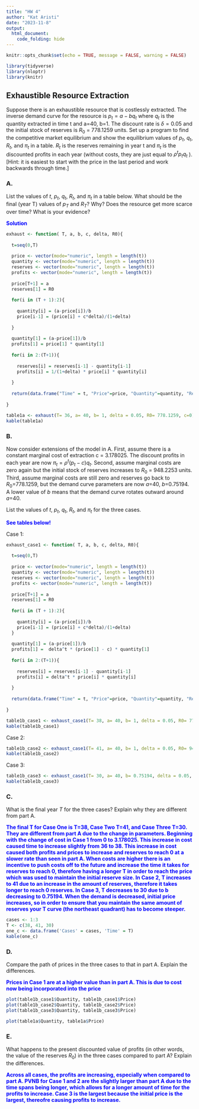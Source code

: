 ```yaml
---
title: "HW 4"
author: "Kat Aristi"
date: "2023-11-8"
output:
  html_document:
    code_folding: hide
---
```


```r
knitr::opts_chunk$set(echo = TRUE, message = FALSE, warning = FALSE)
```

```r
library(tidyverse)
library(nloptr)
library(knitr)
```


## Exhaustible Resource Extraction {.tabset}


Suppose there is an exhaustible resource that is costlessly extracted.  The inverse demand curve for the resource is  $p_t=a-bq_t$ where $q_t$ is the quantity extracted in time t and a=40, b=1.  The discount rate is $\delta=0.05$  and the initial stock of reserves is $R_0$ = 778.1259 units.  Set up a program to find the competitive market equilibrium and show the equilibrium values of $p_t$, $q_t$, $R_t$, and  $\pi_t$ in a table.  $R_t$ is the reserves remaining in year t and $\pi_t$ is the discounted profits in each year (without costs, they are just equal to $\rho^tp_tq_t$ ). [Hint: it is easiest to start with the price in the last period and work backwards through time.]

### A. 

List the values of $t$, $p_t$, $q_t$, $R_t$, and  $\pi_t$ in a table below.  What should be the final (year T) values of $p_T$ and $R_T$? Why?  Does the resource get more scarce over time?  What is your evidence?

<span style="color: blue;">**Solution**</span>

```r
exhaust <- function( T, a, b, c, delta, R0){
  
  t=seq(0,T)
  
  price <- vector(mode="numeric", length = length(t))
  quantity <- vector(mode="numeric", length = length(t))
  reserves <- vector(mode="numeric", length = length(t))
  profits <- vector(mode="numeric", length = length(t))
  
  price[T+1] = a
  reserves[1] = R0
  
  for(i in (T + 1):2){
    
    quantity[i] = (a-price[i])/b 
    price[i-1] = (price[i] + c*delta)/(1+delta)
  
  }
    
  quantity[1] = (a-price[1])/b
  profits[1] = price[1] * quantity[1]
  
  for(i in 2:(T+1)){
    
    reserves[i] = reserves[i-1] - quantity[i-1] 
    profits[i] = 1/(1+delta) * price[i] * quantity[i]
    
  }
  
  return(data.frame("Time" = t, "Price"=price, "Quantity"=quantity, "Reserves" = reserves, "Profits" = profits)) 
  
}

table1a <- exhaust(T= 36, a= 40, b= 1, delta = 0.05, R0= 778.1259, c=0)
kable(table1a)
```




### B.

Now consider extensions of the model in A.  First, assume there is a constant marginal cost of extraction c = 3.178025.  The discount profits in each year are now $\pi_t=\rho^t (p_t-c)q_t$.  Second, assume marginal costs are zero again but the initial stock of reserves increases to $R_0$ = 948.2253 units.  Third, assume marginal costs are still zero and reserves go back to $R_0$=778.1259, but the demand curve parameters are now $a$=40, $b$=0.75194.  A lower value of $b$ means that the demand curve rotates outward around $a$=40. 

List the values of $t$, $p_t$, $q_t$, $R_t$, and  $\pi_t$ for the three cases. 


<span style="color: blue;">**See tables below!**</span>

<span style="color: blue;">

</span>

Case 1:
```r
exhaust_case1 <- function( T, a, b, c, delta, R0){
  
  t=seq(0,T)
  
  price <- vector(mode="numeric", length = length(t))
  quantity <- vector(mode="numeric", length = length(t))
  reserves <- vector(mode="numeric", length = length(t))
  profits <- vector(mode="numeric", length = length(t))
  
  price[T+1] = a
  reserves[1] = R0
  
  for(i in (T + 1):2){
    
    quantity[i] = (a-price[i])/b 
    price[i-1] = (price[i] + c*delta)/(1+delta)
  }
    
  quantity[1] = (a-price[1])/b
  profits[1] =  delta^t * (price[1] - c) * quantity[1]
  
  for(i in 2:(T+1)){
    
    reserves[i] = reserves[i-1] - quantity[i-1] 
    profits[i] = delta^t * price[i] * quantity[i]
    
  }
  
  return(data.frame("Time" = t, "Price"=price, "Quantity"=quantity, "Reserves" = reserves, "Profits" = profits)) 
  
}

table1b_case1 <- exhaust_case1(T= 38, a= 40, b= 1, delta = 0.05, R0= 778.1259, c=3.178025)
kable(table1b_case1)
```
Case 2: 
```r
table1b_case2 <- exhaust_case1(T= 41, a= 40, b= 1, delta = 0.05, R0= 948.2253, c=0)
kable(table1b_case2)
```
Case 3: 
```r
table1b_case3 <- exhaust_case1(T= 30, a= 40, b= 0.75194, delta = 0.05, R0= 778.1259, c=0)
kable(table1b_case3)
```


### C.


What is the final year $T$ for the three cases? Explain why they are different from part A.

<span style="color: blue;">**The final T for Case One is T=38, Case Two T=41, and Case Three T=30. They are different from part A due to the change in parameters. Beginning with the change of cost in Case 1 from 0 to 3.178025. This increase in cost caused time to increase slightly from 36 to 38. This increase in cost caused both profits and prices to increase and reserves to reach 0 at a slower rate than seen in part A. When costs are higher there is an incentive to push costs off to the future and increase the time it takes for reserves to reach 0, therefore having a longer T in order to reach the price which was used to maintain the initial reserve size. In Case 2, T increases to 41 due to an increase in the amount of reserves, therefore it takes longer to reach 0 reserves. In Case 3, T decreases to 30 due to b decreasing to 0.75194. When the demand is decreased, initial price increases, so in order to ensure that you maintain the same amount of reserves your T curve (the northeast quadrant) has to become steeper. **</span>


<span style="color: blue;">

</span>

```r
cases <- 1:3
T <- c(38, 41, 30)
one_c <- data.frame('Cases' = cases, 'Time' = T)
kable(one_c)
```

### D. 

Compare the path of prices in the three cases to that in part A. Explain the differences.

<span style="color: blue;">**Prices in Case 1 are at a higher value than in part A. This is due to cost now being incorporated into the price **</span>

<span style="color: blue;">

</span>

```r
plot(table1b_case1$Quantity, table1b_case1$Price)
plot(table1b_case2$Quantity, table1b_case2$Price)
plot(table1b_case3$Quantity, table1b_case3$Price)

plot(table1a$Quantity, table1a$Price)
```


### E.

What happens to the present discounted value of profits (in other words, the value of the reserves $R_0$) in the three cases compared to part A? Explain the differences.

<span style="color: blue;">**Across all cases, the profits are increasing, especially when compared to part A. PVNB for Case 1 and 2 are the slightly larger than part A due to the time spans being longer, which allows for a longer amount of time for the profits to increase. Case 3 is the largest because the initial price is the largest, thereofre causing profits to increase.**</span>


<span style="color: blue;">

</span>



